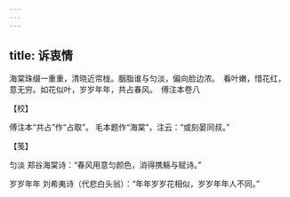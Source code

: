 ```yaml
---
---
---
```

title: 诉衷情
---







海棠珠缀一重重，清晓近帘栊。胭脂谁与匀淡，偏向脸边浓。　看叶嫩，惜花红，意无穷。如花似叶，岁岁年年，共占春风。　傅注本卷八





【校】


傅注本“共占”作“占取”。 毛本题作“海棠”，注云：“或刻晏同叔。”





【笺】


匀淡 郑谷海棠诗：“春风用意匀颜色，消得携觞与赋诗。”

岁岁年年 刘希夷诗（代悲白头翁）：“年年岁岁花相似，岁岁年年人不同。”